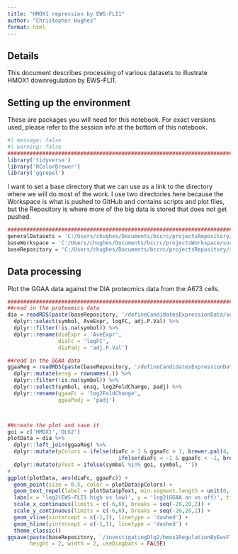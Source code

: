```yaml
---
title: "HMOX1 repression by EWS-FLI1"
author: "Christopher Hughes"
format: html
---
```


## Details

This document describes processing of various datasets to illustrate HMOX1 downregulation by EWS-FLI1.

## Setting up the environment

These are packages you will need for this notebook. For exact versions used, please refer to the session info at the bottom of this notebook.

```r
#| message: false
#| warning: false
##########################################################################################
library('tidyverse')
library('RColorBrewer')
library('ggrepel')
```

I want to set a base directory that we can use as a link to the directory where we will do most of the work. I use two directories here because the Workspace is what is pushed to GitHub and contains scripts and plot files, but the Repository is where more of the big data is stored that does not get pushed.

```r
##########################################################################################
generalDatasets = 'C:/Users/chughes/Documents/bccrc/projectsRepository/generalDatasets'
baseWorkspace = 'C:/Users/chughes/Documents/bccrc/projectsWorkspace/sorensenLab/relatedToEwsCrisprManuscript'
baseRepository = 'C:/Users/chughes/Documents/bccrc/projectsRepository/sorensenLab/relatedToEwsCrisprManuscript'
```

## Data processing

Plot the GGAA data against the DIA proteomics data from the A673 cells.

```r
##########################################################################################
##read in the proteomics data
dia = readRDS(paste(baseRepository, '/defineCandidatesExpressionData/sorensenEwsA673ProteomicsDia/datasetOutputs/dataset_deqmsMbr_day0-day7.rds',sep='')) %>%
  dplyr::select(symbol, AveExpr, logFC, adj.P.Val) %>%
  dplyr::filter(!is.na(symbol)) %>%
  dplyr::rename(diaExpr = 'AveExpr',
                diaFc = 'logFC',
                diaPadj = 'adj.P.Val')

##read in the GGAA data
ggaaReg = readRDS(paste(baseRepository, '/defineCandidatesExpressionData/takGgaaTargetingRnaSeq/datasetOutputs/dataset_deseq2_a673_gfp-a673_krab.rds',sep='')) %>%
  dplyr::mutate(ensg = rownames(.)) %>%
  dplyr::filter(!is.na(symbol)) %>%
  dplyr::select(symbol, ensg, log2FoldChange, padj) %>%
  dplyr::rename(ggaaFc = 'log2FoldChange',
                ggaaPadj = 'padj')



##create the plot and save it
goi = c('HMOX1','DLG2')
plotData = dia %>%
  dplyr::left_join(ggaaReg) %>%
  dplyr::mutate(pColors = ifelse(diaFc > 1 & ggaaFc > 1, brewer.pal(4,'OrRd')[4],
                                   ifelse(diaFc < -1 & ggaaFc < -1, brewer.pal(4,'GnBu')[4], brewer.pal(3,'Greys')[2]))) %>%
  dplyr::mutate(pText = ifelse(symbol %in% goi, symbol, ''))
#
ggplot(plotData, aes(diaFc, ggaaFc)) +
  geom_point(size = 0.5, color = plotData$pColors) +
  geom_text_repel(label = plotData$pText, min.segment.length = unit(0, 'lines'), nudge_x = -1, nudge_y = -2, max.overlaps = 55000, size = 2, segment.size = 0.25) +
  labs(x = 'log2(EWS-FLI1 high vs low)', y = 'log2(GGAA on vs off)', title = 'EwS regulation') +
  scale_x_continuous(limits = c(-6,6), breaks = seq(-20,20,2)) +
  scale_y_continuous(limits = c(-6,6), breaks = seq(-20,20,2)) +
  geom_vline(xintercept = c(-1,1), linetype = 'dashed') +
  geom_hline(yintercept = c(-1,1), linetype = 'dashed') +
  theme_classic()
ggsave(paste(baseRepository, '/investigatingDlg2/hmox1RegulationByEwsFli1/plots/scatter_diaPtxVsGgaaRna.pdf', sep = ''),
       height = 2, width = 2, useDingbats = FALSE)
```
